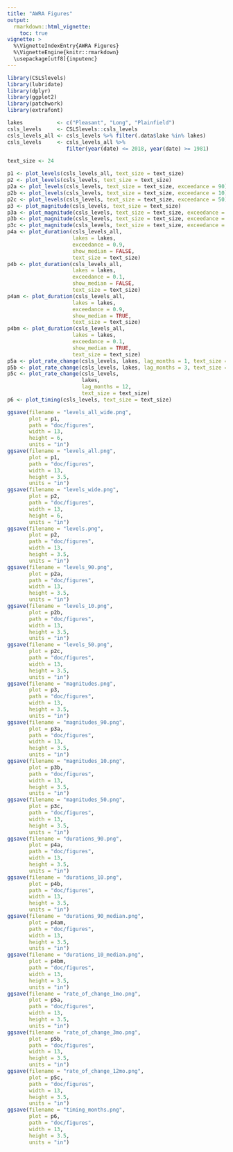 ```yaml
---
title: "AWRA Figures"
output: 
  rmarkdown::html_vignette:
    toc: true
vignette: >
  %\VignetteIndexEntry{AWRA Figures}
  %\VignetteEngine{knitr::rmarkdown}
  \usepackage[utf8]{inputenc}
---
```


```r
library(CSLSlevels)
library(lubridate)
library(dplyr)
library(ggplot2)
library(patchwork)
library(extrafont)

lakes           <- c("Pleasant", "Long", "Plainfield")
csls_levels     <- CSLSlevels::csls_levels
csls_levels_all <- csls_levels %>% filter(.data$lake %in% lakes)
csls_levels     <- csls_levels_all %>% 
                   filter(year(date) <= 2018, year(date) >= 1981)

text_size <- 24
```

```r
p1 <- plot_levels(csls_levels_all, text_size = text_size)
p2 <- plot_levels(csls_levels, text_size = text_size)
p2a <- plot_levels(csls_levels, text_size = text_size, exceedance = 90)
p2b <- plot_levels(csls_levels, text_size = text_size, exceedance = 10)
p2c <- plot_levels(csls_levels, text_size = text_size, exceedance = 50)
p3 <- plot_magnitude(csls_levels, text_size = text_size)
p3a <- plot_magnitude(csls_levels, text_size = text_size, exceedance = 90)
p3b <- plot_magnitude(csls_levels, text_size = text_size, exceedance = 10)
p3c <- plot_magnitude(csls_levels, text_size = text_size, exceedance = 50)
p4a <- plot_duration(csls_levels_all, 
                     lakes = lakes, 
                     exceedance = 0.9, 
                     show_median = FALSE,
                     text_size = text_size)
p4b <- plot_duration(csls_levels_all, 
                     lakes = lakes, 
                     exceedance = 0.1, 
                     show_median = FALSE,
                     text_size = text_size)
p4am <- plot_duration(csls_levels_all, 
                     lakes = lakes, 
                     exceedance = 0.9, 
                     show_median = TRUE,
                     text_size = text_size)
p4bm <- plot_duration(csls_levels_all, 
                     lakes = lakes, 
                     exceedance = 0.1, 
                     show_median = TRUE,
                     text_size = text_size)
p5a <- plot_rate_change(csls_levels, lakes, lag_months = 1, text_size = text_size)
p5b <- plot_rate_change(csls_levels, lakes, lag_months = 3, text_size = text_size)
p5c <- plot_rate_change(csls_levels, 
                        lakes, 
                        lag_months = 12, 
                        text_size = text_size)
p6 <- plot_timing(csls_levels, text_size = text_size)
```



```r
ggsave(filename = "levels_all_wide.png",
       plot = p1,
       path = "doc/figures",
       width = 13,
       height = 6,
       units = "in")
ggsave(filename = "levels_all.png",
       plot = p1,
       path = "doc/figures",
       width = 13,
       height = 3.5,
       units = "in")
ggsave(filename = "levels_wide.png",
       plot = p2,
       path = "doc/figures",
       width = 13,
       height = 6,
       units = "in")
ggsave(filename = "levels.png",
       plot = p2,
       path = "doc/figures",
       width = 13,
       height = 3.5,
       units = "in")
ggsave(filename = "levels_90.png",
       plot = p2a,
       path = "doc/figures",
       width = 13,
       height = 3.5,
       units = "in")
ggsave(filename = "levels_10.png",
       plot = p2b,
       path = "doc/figures",
       width = 13,
       height = 3.5,
       units = "in")
ggsave(filename = "levels_50.png",
       plot = p2c,
       path = "doc/figures",
       width = 13,
       height = 3.5,
       units = "in")
ggsave(filename = "magnitudes.png",
       plot = p3,
       path = "doc/figures",
       width = 13,
       height = 3.5,
       units = "in")
ggsave(filename = "magnitudes_90.png",
       plot = p3a,
       path = "doc/figures",
       width = 13,
       height = 3.5,
       units = "in")
ggsave(filename = "magnitudes_10.png",
       plot = p3b,
       path = "doc/figures",
       width = 13,
       height = 3.5,
       units = "in")
ggsave(filename = "magnitudes_50.png",
       plot = p3c,
       path = "doc/figures",
       width = 13,
       height = 3.5,
       units = "in")
ggsave(filename = "durations_90.png",
       plot = p4a,
       path = "doc/figures",
       width = 13,
       height = 3.5,
       units = "in")
ggsave(filename = "durations_10.png",
       plot = p4b,
       path = "doc/figures",
       width = 13,
       height = 3.5,
       units = "in")
ggsave(filename = "durations_90_median.png",
       plot = p4am,
       path = "doc/figures",
       width = 13,
       height = 3.5,
       units = "in")
ggsave(filename = "durations_10_median.png",
       plot = p4bm,
       path = "doc/figures",
       width = 13,
       height = 3.5,
       units = "in")
ggsave(filename = "rate_of_change_1mo.png",
       plot = p5a,
       path = "doc/figures",
       width = 13,
       height = 3.5,
       units = "in")
ggsave(filename = "rate_of_change_3mo.png",
       plot = p5b,
       path = "doc/figures",
       width = 13,
       height = 3.5,
       units = "in")
ggsave(filename = "rate_of_change_12mo.png",
       plot = p5c,
       path = "doc/figures",
       width = 13,
       height = 3.5,
       units = "in")
ggsave(filename = "timing_months.png",
       plot = p6,
       path = "doc/figures",
       width = 13,
       height = 3.5,
       units = "in")
```

